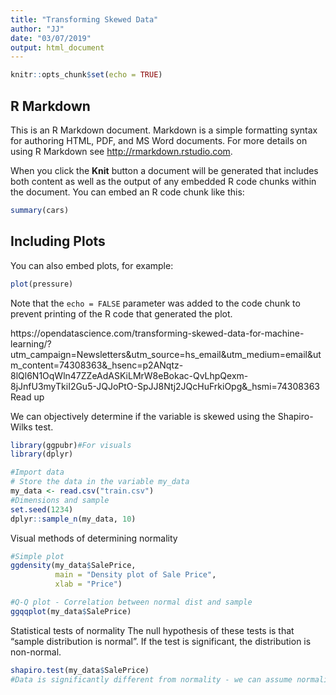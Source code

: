 ```yaml
---
title: "Transforming Skewed Data"
author: "JJ"
date: "03/07/2019"
output: html_document
---
```


```r
knitr::opts_chunk$set(echo = TRUE)
```

## R Markdown

This is an R Markdown document. Markdown is a simple formatting syntax for authoring HTML, PDF, and MS Word documents. For more details on using R Markdown see <http://rmarkdown.rstudio.com>.

When you click the **Knit** button a document will be generated that includes both content as well as the output of any embedded R code chunks within the document. You can embed an R code chunk like this:

```r
summary(cars)
```

## Including Plots

You can also embed plots, for example:

```r
plot(pressure)
```

Note that the `echo = FALSE` parameter was added to the code chunk to prevent printing of the R code that generated the plot.



https://opendatascience.com/transforming-skewed-data-for-machine-learning/?utm_campaign=Newsletters&utm_source=hs_email&utm_medium=email&utm_content=74308363&_hsenc=p2ANqtz-8lQl6N1OqWln47ZZeAdASKiLMrW8eBokac-QvLhpQexm-8jJnfU3myTkiI2Gu5-JQJoPtO-SpJJ8Ntj2JQcHuFrkiOpg&_hsmi=74308363
Read up

We can objectively determine if the variable is skewed using the Shapiro-Wilks test.
```r
library(ggpubr)#For visuals
library(dplyr)

#Import data
# Store the data in the variable my_data  
my_data <- read.csv("train.csv")
#Dimensions and sample
set.seed(1234)
dplyr::sample_n(my_data, 10)

```

Visual methods of determining normality
```r
#Simple plot
ggdensity(my_data$SalePrice, 
          main = "Density plot of Sale Price",
          xlab = "Price")

#Q-Q plot - Correlation between normal dist and sample
ggqqplot(my_data$SalePrice)


```


Statistical tests of normality
The null hypothesis of these tests is that “sample distribution is normal”. If the test is significant, the distribution is non-normal.
```r
shapiro.test(my_data$SalePrice)
#Data is significantly different from normality - we can assume normality


```

